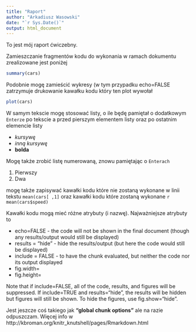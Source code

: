 ```yaml
---
title: "Raport"
author: "Arkadiusz Wasowski"
date: "`r Sys.Date()`"
output: html_document
---
```


To jest mój raport ćwiczebny.

Zamieszczanie fragmentów kodu do wykonania w ramach dokumentu zrealizowane jest poniżej
```r
summary(cars)
```

Podobnie mogę zamieścić wykresy (w tym przypadku echo=FALSE zatrzymuje drukowanie kawałku kodu który ten plot wywołał

```r
plot(cars)
```

W samym tekscie mogę stosować listy, o ile będę pamiętał o dodatkowym `Enterze` po tekscie a przed pierszym elementem listy oraz po ostatnim elemencie listy

- *kursywę*
- _inną kursywę_
- **bolda**

Mogę także zrobić listę numerowaną, znowu pamiętając o `Enterach`

1. Pierwszy
2. Dwa

mogę także zapisywać kawałki kodu które nie zostaną wykonane w linii tekstu `mean(cars[ ,1]` oraz kawałki kodu które zostaną wykonane `r mean(cars$speed)`

Kawałki kodu mogą mieć różne atrybuty (i nazwę). Najważniejsze atrybuty to

- echo=FALSE - the code will not be shown in the final document (though any results/output would still be displayed)
- results = "hide" - hide the results/output (but here the code would still be displayed)
- include = FALSE - to have the chunk evaluated, but neither the code nor its output displayed
- fig.width=
- fig.height=

Note that if include=FALSE, all of the code, results, and figures will be suppressed. If include=TRUE and results="hide", the results will be hidden but figures will still be shown. To hide the figures, use fig.show="hide".

Jest jeszcze coś takiego jak **"global chunk options"** ale na razie odpuszczam. Więcej info w 
http://kbroman.org/knitr_knutshell/pages/Rmarkdown.html


